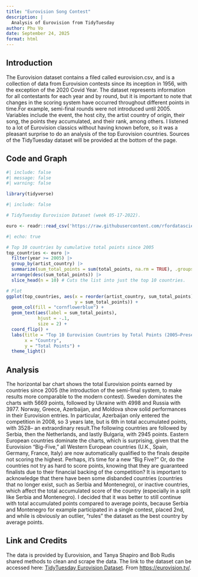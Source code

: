 ```yaml
---
title: "Eurovision Song Contest"
description: |
  Analysis of Eurovision from TidyTuesday
author: Phu Vo
date: September 24, 2025
format: html
---
```


## Introduction

The Eurovision dataset contains a filed called eurovision.csv, and is a collection of data from Eurovision contests since its inception in 1956, with the exception of the 2020 Covid Year. The dataset represents information for all contestants for each year and by round, but it is important to note that changes in the scoring system have occurred throughout different points in time.For example, semi-final rounds were not introduced until 2005. Variables include the event, the host city, the artist country of origin, their song, the points they accumulated, and their rank, among others. I listened to a lot of Eurovision classics without having known before, so it was a pleasant surprise to do an analysis of the top Eurovision countries. Sources of the TidyTuesday dataset will be provided at the bottom of the page.

## Code and Graph

```r
#| include: false
#| message: false
#| warning: false

library(tidyverse)
```

```r
#| include: false

# TidyTuesday Eurovision Dataset (week 05-17-2022).

euro <- readr::read_csv('https://raw.githubusercontent.com/rfordatascience/tidytuesday/main/data/2022/2022-05-17/eurovision.csv')

```

```r
#| echo: true

# Top 10 countries by cumulative total points since 2005
top_countries <- euro |>
  filter(year >= 2005) |>
  group_by(artist_country) |>
  summarize(sum_total_points = sum(total_points, na.rm = TRUE), .groups = "drop") |>
  arrange(desc(sum_total_points)) |>
  slice_head(n = 10) # Cuts the list into just the top 10 countries.

# Plot
ggplot(top_countries, aes(x = reorder(artist_country, sum_total_points),
                          y = sum_total_points)) +
  geom_col(fill = "cornflowerblue") + 
  geom_text(aes(label = sum_total_points),
            hjust = -.1,
            size = 2) +
  coord_flip() +
  labs(title = "Top 10 Eurovision Countries by Total Points (2005–Present)",
       x = "Country",
       y = "Total Points") +
  theme_light()

```

## Analysis

The horizontal bar chart shows the total Eurovision points earned by countries since 2005 (the introduction of the semi-final system, to make results more comparable to the modern contest). Sweden dominates the charts with 5669 points, followed by Ukraine with 4998 and Russia with 3977. Norway, Greece, Azerbaijan, and Moldova show solid performances in their Eurovision entries. In particular, Azerbaijan only entered the competition in 2008, so 3 years late, but is 6th in total accumulated points, with 3528-- an extraordinary result.The following countries are followed by Serbia, then the Netherlands, and lastly Bulgaria, with 2945 points. Eastern European countries dominate the charts, which is surprising, given that the Eurovision "Big-Five," all Western European countries (U.K., Spain, Germany, France, Italy) are now automatically qualified to the finals despite not scoring the highest. Perhaps, it's time for a new "Big Five?" Or, do the countries not try as hard to score points, knowing that they are guaranteed finalists due to their financial backing of the competition? It is important to acknowledge that there have been some disbanded countries (countries that no longer exist, such as Serbia and Montenegro), or inactive countries, which affect the total accumulated score of the country (especially in a split like Serbia and Montenegro). I decided that it was better to still continue with total accumulated points compared to average points, because Serbia and Montenegro for example participated in a single contest, placed 2nd, and while is obviously an outlier, "rules" the dataset as the best country by average points.

## Link and Credits

The data is provided by Eurovision, and Tanya Shapiro and Bob Rudis shared methods to clean and scrape the data. The link to the dataset can be accessed here: [TidyTuesday Eurovision Dataset](https://github.com/rfordatascience/tidytuesday/tree/main/data/2022/2022-05-17). From <https://eurovision.tv/>.
